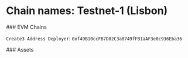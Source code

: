 
# Chain names: Testnet-1 (Lisbon)

<div className="space-y-1 mt-4">
  ### EVM Chains
  <EVMChains environment="testnet" />

`Create3 Address Deployer`: `0xf49B10ccFB7D82C3a8749fFB1aAF3e0c936Eba36`

</div>

<div className='space-y-1 mt-4'>
  ### Assets
  <EVMAssets client:only environment='testnet' />
</div>
